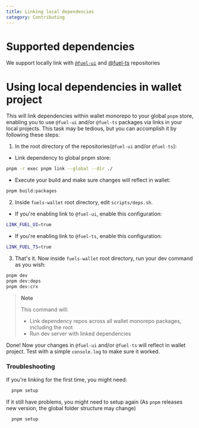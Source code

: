 ```yaml
---
title: Linking local dependencies
category: Contributing
---
```


# Supported dependencies

We support locally link with [`@fuel-ui`](https://github.com/FuelLabs/fuel-ui) and [@fuel-ts](https://github.com/FuelLabs/fuels-ts) repositories

# Using local dependencies in wallet project

This will link dependencies within wallet monorepo to your global `pnpm` store, enabling you to use `@fuel-ui` and/or `@fuel-ts` packages via links in your local projects.
This task may be tedious, but you can accomplish it by following these steps:

1. In the root directory of the repositories(`@fuel-ui` and/or `@fuel-ts`):

- Link dependency to global pnpm store:

```sh
pnpm -r exec pnpm link --global --dir ./
```

- Execute your build and make sure changes will reflect in wallet:

```sh
pnpm build:packages
```

2. Inside `fuels-wallet` root directory, edit `scripts/deps.sh`.

- If you're enabling link to `@fuel-ui`, enable this configuration:

```sh
LINK_FUEL_UI=true
```

- If you're enabling link to `@fuel-ts`, enable this configuration:

```sh
LINK_FUEL_TS=true
```

3. That's it. Now inside `fuels-wallet` root directory, run your dev command as you wish:

```sh
pnpm dev
pnpm dev:deps
pnpm dev:crx
```

> **Note**
>
> This command will:
>
> - Link dependency repos across all wallet monorepo packages, including the root
> - Run dev server with linked dependencies

Done! Now your changes in `@fuel-ui` and/or `@fuel-ts` will reflect in wallet project. Test with a simple `console.log` to make sure it worked.

### Troubleshooting

If you're linking for the first time, you might need:

```sh
  pnpm setup
```

If it still have problems, you might need to setup again (As `pnpm` releases new version, the global folder structure may change)

```sh
  pnpm setup
```
